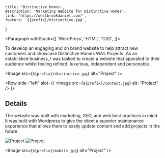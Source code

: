 
	title: 'Distinctive Homes',
	description: 'Marketing Website for Distinctive Homes',
	link: 'https://westbrookdaniel.com/',
	feature: `${prefix}/distinctive.jpg`,
}

<Portfolio data={metadata}>


<Paragraph withStack={[
	'WordPress',
	'HTML',
	'CSS',
]}>


To develop an engaging and on brand website to help attract new customers
and showcase Distinctive Homes WA’s Projects. As an established business,
I was tasked to create a website that appealed to their audience whilst
feeling refined, luxurious, independent and personable.

</Paragraph>


<Image src={`${prefix}/distinctive.jpg`} alt="Project" />

<Row 
	side="left" 
	slot={(
		<Image src={`${prefix}/contact.jpg`} alt="Project" />
	)}
>


## Details

The website was built with marketing, SEO, and web best practices in mind.
It was built with Wordpress to give the client a superior maintenance
experience that allows them to easily update content and add projects
in the future.

</Row>


<Gallery>
	<Image src={`${prefix}/sections.jpg`} alt="Project" />
	<Image src={`${prefix}/closeup.jpg`} alt="Project" />
</Gallery>

<Image src={`${prefix}/mobile.jpg`} alt="Project" />

</Portfolio>

